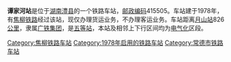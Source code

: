 {{noteTA
|1=zh-cn:始发车次; zh-hk:列車班次;
|2=zh-cn:车次; zh-hk:班次;
}}
{{Infobox China railway station 
|车站名称 = 谭家河站
|车站名称拼音 = Tanjiahe
|英文名称 = Tanjiahe Railway Station
|车站地址 = [[湖南|湖南]][[常德市|常德市]][[澧县|澧县]]
|归属 = [[广铁集团|广铁集团]]
|车站等级 = [[五等站_(中铁)|五等站]]
|线路 = [[焦柳铁路|焦柳铁路]]
}}
'''谭家河站'''是位于[[湖南|湖南]][[澧县|澧县]]的一个铁路车站，[[邮政编码|邮政编码]]415505。车站建于1978年，有[[焦柳铁路|焦柳铁路]]经过该站，现仅办理货运业务，不办理客运业务。车站距离[[月山站|月山站]]826[[公里|公里]]，隶属[[广铁集团|广铁集团]]，是[[五等站_(中铁)|五等站]]，本站及相邻上下行区间均为[[电气化|电气化]]区段。

{{start rail box}}
{{s-inop|[[澧县站|澧县站]]}}
{{s-line|[[焦柳铁路|焦柳铁路]]}}
{{s-inop|[[官亭塔站|官亭塔站]]}}
{{end box}}
{{焦柳铁路}}
{{铁路车站小作品}}
{{湖南小作品}}

[[Category:焦柳铁路车站|Category:焦柳铁路车站]]
[[Category:1978年启用的铁路车站|Category:1978年启用的铁路车站]]
[[Category:常德市铁路车站|Category:常德市铁路车站]]